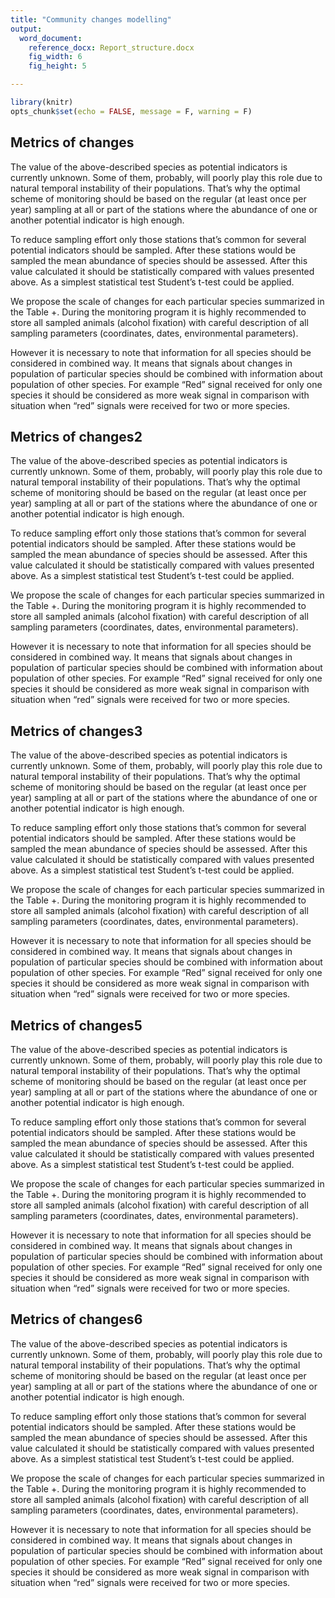 ```yaml
---
title: "Community changes modelling"
output:
  word_document:
    reference_docx: Report_structure.docx
    fig_width: 6
    fig_height: 5

---
```



```r
library(knitr)
opts_chunk$set(echo = FALSE, message = F, warning = F)

```



## Metrics of changes

The value of the above-described species as potential indicators is currently unknown. Some of them, probably, will poorly play this role due to natural temporal instability of their populations. That's why the optimal scheme of monitoring should be based on the regular (at least once per year) sampling at all or part of the stations where the abundance of one or another potential indicator is high enough.   

To reduce sampling effort only those stations that's common for several potential indicators should be sampled. After these stations would be sampled the mean abundance of species should be assessed. After this value  calculated it should be statistically compared with values presented above. As a simplest statistical test Student's t-test could be applied. 

We propose the scale of changes for each particular species summarized in the Table +. During the monitoring program it is highly recommended to store all sampled animals (alcohol fixation) with careful description of all sampling parameters (coordinates, dates, environmental parameters).

However it is necessary to note that information for all  species should be considered in combined way. It means that signals about changes in population of particular species should be combined with information about population of other species. For example  "Red" signal received for only one species it should be considered as more weak signal in comparison with situation when "red" signals were received for two or more species.       

\newpage

## Metrics of changes2

The value of the above-described species as potential indicators is currently unknown. Some of them, probably, will poorly play this role due to natural temporal instability of their populations. That's why the optimal scheme of monitoring should be based on the regular (at least once per year) sampling at all or part of the stations where the abundance of one or another potential indicator is high enough.   

To reduce sampling effort only those stations that's common for several potential indicators should be sampled. After these stations would be sampled the mean abundance of species should be assessed. After this value  calculated it should be statistically compared with values presented above. As a simplest statistical test Student's t-test could be applied. 

We propose the scale of changes for each particular species summarized in the Table +. During the monitoring program it is highly recommended to store all sampled animals (alcohol fixation) with careful description of all sampling parameters (coordinates, dates, environmental parameters).

However it is necessary to note that information for all  species should be considered in combined way. It means that signals about changes in population of particular species should be combined with information about population of other species. For example  "Red" signal received for only one species it should be considered as more weak signal in comparison with situation when "red" signals were received for two or more species.       

<div class="page"/>

## Metrics of changes3

The value of the above-described species as potential indicators is currently unknown. Some of them, probably, will poorly play this role due to natural temporal instability of their populations. That's why the optimal scheme of monitoring should be based on the regular (at least once per year) sampling at all or part of the stations where the abundance of one or another potential indicator is high enough.   

To reduce sampling effort only those stations that's common for several potential indicators should be sampled. After these stations would be sampled the mean abundance of species should be assessed. After this value  calculated it should be statistically compared with values presented above. As a simplest statistical test Student's t-test could be applied. 

We propose the scale of changes for each particular species summarized in the Table +. During the monitoring program it is highly recommended to store all sampled animals (alcohol fixation) with careful description of all sampling parameters (coordinates, dates, environmental parameters).

However it is necessary to note that information for all  species should be considered in combined way. It means that signals about changes in population of particular species should be combined with information about population of other species. For example  "Red" signal received for only one species it should be considered as more weak signal in comparison with situation when "red" signals were received for two or more species.       

#####

## Metrics of changes5

The value of the above-described species as potential indicators is currently unknown. Some of them, probably, will poorly play this role due to natural temporal instability of their populations. That's why the optimal scheme of monitoring should be based on the regular (at least once per year) sampling at all or part of the stations where the abundance of one or another potential indicator is high enough.   

To reduce sampling effort only those stations that's common for several potential indicators should be sampled. After these stations would be sampled the mean abundance of species should be assessed. After this value  calculated it should be statistically compared with values presented above. As a simplest statistical test Student's t-test could be applied. 

We propose the scale of changes for each particular species summarized in the Table +. During the monitoring program it is highly recommended to store all sampled animals (alcohol fixation) with careful description of all sampling parameters (coordinates, dates, environmental parameters).

However it is necessary to note that information for all  species should be considered in combined way. It means that signals about changes in population of particular species should be combined with information about population of other species. For example  "Red" signal received for only one species it should be considered as more weak signal in comparison with situation when "red" signals were received for two or more species.       

```{=openxml}
<w:p>
  </w:pPr>
    <w:r>
      <w:br w:type="page"/>
    </w:r>
</w:p>
```



## Metrics of changes6

The value of the above-described species as potential indicators is currently unknown. Some of them, probably, will poorly play this role due to natural temporal instability of their populations. That's why the optimal scheme of monitoring should be based on the regular (at least once per year) sampling at all or part of the stations where the abundance of one or another potential indicator is high enough.   

To reduce sampling effort only those stations that's common for several potential indicators should be sampled. After these stations would be sampled the mean abundance of species should be assessed. After this value  calculated it should be statistically compared with values presented above. As a simplest statistical test Student's t-test could be applied. 

We propose the scale of changes for each particular species summarized in the Table +. During the monitoring program it is highly recommended to store all sampled animals (alcohol fixation) with careful description of all sampling parameters (coordinates, dates, environmental parameters).

However it is necessary to note that information for all  species should be considered in combined way. It means that signals about changes in population of particular species should be combined with information about population of other species. For example  "Red" signal received for only one species it should be considered as more weak signal in comparison with situation when "red" signals were received for two or more species.       
